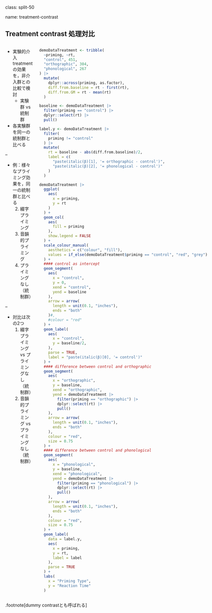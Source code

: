 class: split-50

name: treatment-contrast

## Treatment contrast 処理対比

::: columns

:::: pull-left

- 実験的介入treatmentの効果を，非介入群との比較で検討
  - 実験群 vs 統制群
- 各実験群を同一の統制群と比べる

--

- 例：様々なプライミング効果を，同一の統制群と比べる
    2. 綴字プライミング
    1. 音韻的プライミング
    3. プライミングなし（統制群）

--

  - 対比は次の2つ
      1. 綴字プライミング vs プライミングなし（統制群）
      2. 音韻的プライミング vs プライミングなし（統制群）

::::

:::: pull-right

```r
demoDataTreatment <- tribble(
  ~priming, ~rt,
  "control", 451,
  "orthographic", 304,
  "phonological", 267
) |>
  mutate(
    dplyr::across(priming, as.factor),
    diff.from.baseline = rt - first(rt),
    diff.from.GM = rt - mean(rt)
  )

baseline <- demoDataTreatment |>
  filter(priming == "control") |>
  dplyr::select(rt) |>
  pull()

label.y <- demoDataTreatment |>
  filter(
    priming != "control"
  ) |>
  mutate(
    rt = baseline - abs(diff.from.baseline)/2,
    label = c(
      "paste(italic(β)[1], '= orthographic - control')",
      "paste(italic(β)[2], '= phonological - control')"
    )
  )

demoDataTreatment |>
  ggplot(
    aes(
      x = priming,
      y = rt
    )
  ) +
  geom_col(
    aes(
      fill = priming
    ),
    show.legend = FALSE
  ) +
  scale_colour_manual(
    aesthetics = c("colour", "fill"),
    values = if_else(demoDataTreatment$priming == "control", "red", "grey")
  ) +
  #### control as intercept
  geom_segment(
    aes(
      x = "control",
      y = 0,
      xend = "control",
      yend = baseline
    ),
    arrow = arrow(
      length = unit(0.1, "inches"),
      ends = "both"
    )#,
    #colour = "red"
  ) +
  geom_label(
    aes(
      x = "control",
      y = baseline/2,
    ),
    parse = TRUE,
    label = "paste(italic(β)[0], '= control')"
  ) +
  #### difference between control and orthographic
  geom_segment(
    aes(
      x = "orthographic",
      y = baseline,
      xend = "orthographic",
      yend = demoDataTreatment |>
        filter(priming == "orthographic") |>
        dplyr::select(rt) |>
        pull()
    ),
    arrow = arrow(
      length = unit(0.1, "inches"),
      ends = "both"
    ),
    colour = "red",
    size = 0.75
  ) +
  #### difference between control and phonological
  geom_segment(
    aes(
      x = "phonological",
      y = baseline,
      xend = "phonological",
      yend = demoDataTreatment |>
        filter(priming == "phonological") |>
        dplyr::select(rt) |>
        pull()
    ),
    arrow = arrow(
      length = unit(0.1, "inches"),
      ends = "both"
    ),
    colour = "red",
    size = 0.75
  ) +
  geom_label(
    data = label.y,
    aes(
      x = priming,
      y = rt,
      label = label
    ),
    parse = TRUE
  ) +
  labs(
    x = "Priming Type",
    y = "Reaction Time"
  )
```

::::

:::

.footnote[dummy contrastとも呼ばれる]
